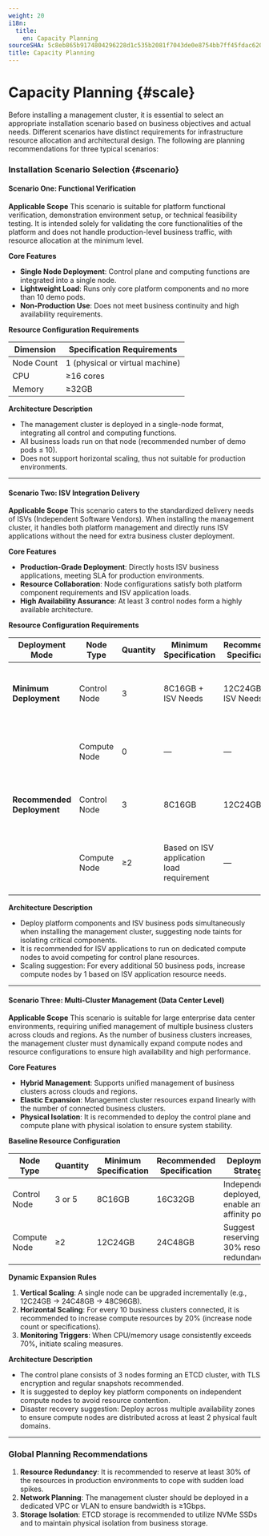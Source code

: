 ```yaml
---
weight: 20
i18n:
  title:
    en: Capacity Planning
sourceSHA: 5c8eb865b9174804296228d1c535b2081f7043de0e8754bb7ff45fdac620f7fb
title: Capacity Planning
---
```


# Capacity Planning \{#scale}

Before installing a management cluster, it is essential to select an appropriate installation scenario based on business objectives and actual needs. Different scenarios have distinct requirements for infrastructure resource allocation and architectural design. The following are planning recommendations for three typical scenarios:

### Installation Scenario Selection \{#scenario}

#### Scenario One: Functional Verification

**Applicable Scope**
This scenario is suitable for platform functional verification, demonstration environment setup, or technical feasibility testing. It is intended solely for validating the core functionalities of the platform and does not handle production-level business traffic, with resource allocation at the minimum level.

**Core Features**

- **Single Node Deployment**: Control plane and computing functions are integrated into a single node.
- **Lightweight Load**: Runs only core platform components and no more than 10 demo pods.
- **Non-Production Use**: Does not meet business continuity and high availability requirements.

**Resource Configuration Requirements**

| Dimension  | Specification Requirements      |
| ---------- | ------------------------------- |
| Node Count | 1 (physical or virtual machine) |
| CPU        | ≥16 cores                       |
| Memory     | ≥32GB                           |

**Architecture Description**

- The management cluster is deployed in a single-node format, integrating all control and computing functions.
- All business loads run on that node (recommended number of demo pods ≤ 10).
- Does not support horizontal scaling, thus not suitable for production environments.

---

#### Scenario Two: ISV Integration Delivery

**Applicable Scope**
This scenario caters to the standardized delivery needs of ISVs (Independent Software Vendors). When installing the management cluster, it handles both platform management and directly runs ISV applications without the need for extra business cluster deployment.

**Core Features**

- **Production-Grade Deployment**: Directly hosts ISV business applications, meeting SLA for production environments.
- **Resource Collaboration**: Node configurations satisfy both platform component requirements and ISV application loads.
- **High Availability Assurance**: At least 3 control nodes form a highly available architecture.

**Resource Configuration Requirements**

| Deployment Mode            | Node Type    | Quantity | Minimum Specification                     | Recommended Specification | Notes                                                            |
| -------------------------- | ------------ | -------- | ----------------------------------------- | ------------------------- | ---------------------------------------------------------------- |
| **Minimum Deployment**     | Control Node | 3        | 8C16GB + ISV Needs                        | 12C24GB + ISV Needs       | Suggest reserving approximately 30% redundancy resources         |
|                            | Compute Node | 0        | —                                         | —                         | Control nodes share the operation of ISV applications            |
| **Recommended Deployment** | Control Node | 3        | 8C16GB                                    | 12C24GB                   | Runs Kubernetes components and platform control plane            |
|                            | Compute Node | ≥2       | Based on ISV application load requirement | —                         | Run ISV applications independently; HA deployment is recommended |

**Architecture Description**

- Deploy platform components and ISV business pods simultaneously when installing the management cluster, suggesting node taints for isolating critical components.
- It is recommended for ISV applications to run on dedicated compute nodes to avoid competing for control plane resources.
- Scaling suggestion: For every additional 50 business pods, increase compute nodes by 1 based on ISV application resource needs.

---

#### Scenario Three: Multi-Cluster Management (Data Center Level)

**Applicable Scope**
This scenario is suitable for large enterprise data center environments, requiring unified management of multiple business clusters across clouds and regions. As the number of business clusters increases, the management cluster must dynamically expand compute nodes and resource configurations to ensure high availability and high performance.

**Core Features**

- **Hybrid Management**: Supports unified management of business clusters across clouds and regions.
- **Elastic Expansion**: Management cluster resources expand linearly with the number of connected business clusters.
- **Physical Isolation**: It is recommended to deploy the control plane and compute plane with physical isolation to ensure system stability.

**Baseline Resource Configuration**

| Node Type    | Quantity | Minimum Specification | Recommended Specification | Deployment Strategy                                 |
| ------------ | -------- | --------------------- | ------------------------- | --------------------------------------------------- |
| Control Node | 3 or 5   | 8C16GB                | 16C32GB                   | Independently deployed, enable anti-affinity policy |
| Compute Node | ≥2       | 12C24GB               | 24C48GB                   | Suggest reserving 30% resource redundancy           |

**Dynamic Expansion Rules**

1. **Vertical Scaling**: A single node can be upgraded incrementally (e.g., 12C24GB → 24C48GB → 48C96GB).
2. **Horizontal Scaling**: For every 10 business clusters connected, it is recommended to increase compute resources by 20% (increase node count or specifications).
3. **Monitoring Triggers**: When CPU/memory usage consistently exceeds 70%, initiate scaling measures.

**Architecture Description**

- The control plane consists of 3 nodes forming an ETCD cluster, with TLS encryption and regular snapshots recommended.
- It is suggested to deploy key platform components on independent compute nodes to avoid resource contention.
- Disaster recovery suggestion: Deploy across multiple availability zones to ensure compute nodes are distributed across at least 2 physical fault domains.

---

### Global Planning Recommendations

1. **Resource Redundancy**: It is recommended to reserve at least 30% of the resources in production environments to cope with sudden load spikes.
2. **Network Planning**: The management cluster should be deployed in a dedicated VPC or VLAN to ensure bandwidth is ≥1Gbps.
3. **Storage Isolation**: ETCD storage is recommended to utilize NVMe SSDs and to maintain physical isolation from business storage.
